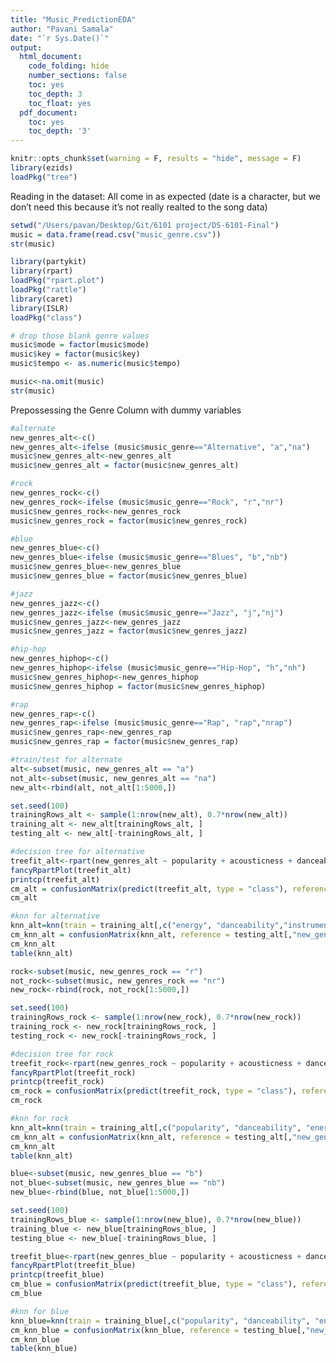 ```yaml
---
title: "Music_PredictionEDA"
author: "Pavani Samala"
date: "`r Sys.Date()`"
output:
  html_document:
    code_folding: hide
    number_sections: false
    toc: yes
    toc_depth: 3
    toc_float: yes
  pdf_document:
    toc: yes
    toc_depth: '3'
---
```


```r
knitr::opts_chunk$set(warning = F, results = "hide", message = F)
library(ezids)
loadPkg("tree")
```


Reading in the dataset: All come in as expected (date is a character, but we don't need this because it's not really realted to the song data)

```r
setwd("/Users/pavan/Desktop/Git/6101 project/DS-6101-Final")
music = data.frame(read.csv("music_genre.csv"))
str(music)

```

```r

library(partykit)
library(rpart)
loadPkg("rpart.plot")
loadPkg("rattle")
library(caret)
library(ISLR)
loadPkg("class")
```


```r
# drop those blank genre values 
music$mode = factor(music$mode)
music$key = factor(music$key)
music$tempo <- as.numeric(music$tempo)

music<-na.omit(music)
str(music)

```



Prepossessing the Genre Column with dummy variables



```r
#alternate
new_genres_alt<-c()
new_genres_alt<-ifelse (music$music_genre=="Alternative", "a","na")
music$new_genres_alt<-new_genres_alt
music$new_genres_alt = factor(music$new_genres_alt)

#rock
new_genres_rock<-c()
new_genres_rock<-ifelse (music$music_genre=="Rock", "r","nr")
music$new_genres_rock<-new_genres_rock
music$new_genres_rock = factor(music$new_genres_rock)

#blue
new_genres_blue<-c()
new_genres_blue<-ifelse (music$music_genre=="Blues", "b","nb")
music$new_genres_blue<-new_genres_blue
music$new_genres_blue = factor(music$new_genres_blue)

#jazz
new_genres_jazz<-c()
new_genres_jazz<-ifelse (music$music_genre=="Jazz", "j","nj")
music$new_genres_jazz<-new_genres_jazz
music$new_genres_jazz = factor(music$new_genres_jazz)

#hip-hop
new_genres_hiphop<-c()
new_genres_hiphop<-ifelse (music$music_genre=="Hip-Hop", "h","nh")
music$new_genres_hiphop<-new_genres_hiphop
music$new_genres_hiphop = factor(music$new_genres_hiphop)

#rap
new_genres_rap<-c()
new_genres_rap<-ifelse (music$music_genre=="Rap", "rap","nrap")
music$new_genres_rap<-new_genres_rap
music$new_genres_rap = factor(music$new_genres_rap)
```



```r
#train/test for alternate 
alt<-subset(music, new_genres_alt == "a")
not_alt<-subset(music, new_genres_alt == "na")
new_alt<-rbind(alt, not_alt[1:5000,])

set.seed(100)
trainingRows_alt <- sample(1:nrow(new_alt), 0.7*nrow(new_alt))
training_alt <- new_alt[trainingRows_alt, ]
testing_alt <- new_alt[-trainingRows_alt, ]
```

```r
#decision tree for alternative
treefit_alt<-rpart(new_genres_alt ~ popularity + acousticness + danceability + energy + key +liveness + loudness + mode + speechiness + valence, data=training_alt, method="class", control = list(maxdepth = 4))
fancyRpartPlot(treefit_alt)
printcp(treefit_alt)
cm_alt = confusionMatrix(predict(treefit_alt, type = "class"), reference = training_alt$new_genres_alt)
cm_alt
```

```r
#knn for alternative
knn_alt=knn(train = training_alt[,c("energy", "danceability","instrumentalness", "speechiness")], test = testing_alt[,c("energy", "danceability","instrumentalness", "speechiness")], cl=training_alt[,"new_genres_alt"], k=100)
cm_knn_alt = confusionMatrix(knn_alt, reference = testing_alt[,"new_genres_alt"] )
cm_knn_alt
table(knn_alt)

```


```r

rock<-subset(music, new_genres_rock == "r")
not_rock<-subset(music, new_genres_rock == "nr")
new_rock<-rbind(rock, not_rock[1:5000,])

set.seed(100)
trainingRows_rock <- sample(1:nrow(new_rock), 0.7*nrow(new_rock))
training_rock <- new_rock[trainingRows_rock, ]
testing_rock <- new_rock[-trainingRows_rock, ]
```


```r
#decision tree for rock
treefit_rock<-rpart(new_genres_rock ~ popularity + acousticness + danceability + energy + key +liveness + loudness + mode + speechiness + valence, data=training_rock, method="class", control = list(maxdepth = 4))
fancyRpartPlot(treefit_rock)
printcp(treefit_rock)
cm_rock = confusionMatrix(predict(treefit_rock, type = "class"), reference = training_rock$new_genres_rock)
cm_rock
```


```r
#knn for rock
knn_alt=knn(train = training_alt[,c("popularity", "danceability", "energy", "instrumentalness", "speechiness", "valence")], test = testing_alt[,c("popularity", "danceability", "energy", "instrumentalness", "speechiness", "valence")], cl=training_alt[,"new_genres_alt"], k=100)
cm_knn_alt = confusionMatrix(knn_alt, reference = testing_alt[,"new_genres_alt"] )
cm_knn_alt
table(knn_alt)
```


```r
blue<-subset(music, new_genres_blue == "b")
not_blue<-subset(music, new_genres_blue == "nb")
new_blue<-rbind(blue, not_blue[1:5000,])

set.seed(100)
trainingRows_blue <- sample(1:nrow(new_blue), 0.7*nrow(new_blue))
training_blue <- new_blue[trainingRows_blue, ]
testing_blue <- new_blue[-trainingRows_blue, ]

```


```r
treefit_blue<-rpart(new_genres_blue ~ popularity + acousticness + danceability + energy + key +liveness + loudness + mode + speechiness + valence, data=training_blue, method="class", control = list(maxdepth = 4))
fancyRpartPlot(treefit_blue)
printcp(treefit_blue)
cm_blue = confusionMatrix(predict(treefit_blue, type = "class"), reference = training_blue$new_genres_blue)
cm_blue
```

```r
#knn for blue
knn_blue=knn(train = training_blue[,c("popularity", "danceability", "energy", "instrumentalness","liveness", "speechiness","tempo", "valence")], test = testing_blue[,c("popularity", "danceability", "energy", "instrumentalness", "liveness", "speechiness", "tempo","valence")], cl=training_blue[,"new_genres_blue"], k=100)
cm_knn_blue = confusionMatrix(knn_blue, reference = testing_blue[,"new_genres_blue"] )
cm_knn_blue
table(knn_blue)
```